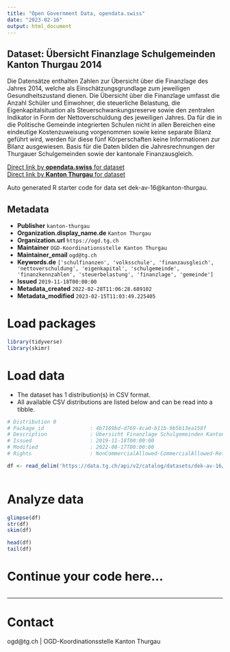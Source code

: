 ```yaml
---
title: "Open Government Data, opendata.swiss"
date: "2023-02-16"
output: html_document
---
```


## Dataset: Übersicht Finanzlage Schulgemeinden Kanton Thurgau 2014

Die Datensätze enthalten Zahlen zur Übersicht über die Finanzlage des Jahres 2014, welche als Einschätzungsgrundlage zum jeweiligen Gesundheitszustand dienen. Die Übersicht über die Finanzlage umfasst die Anzahl Schüler und Einwohner, die steuerliche Belastung, die Eigenkapitalsituation als Steuerschwankungsreserve sowie den zentralen Indikator in Form der Nettoverschuldung des jeweiligen Jahres. Da für die in die Politische Gemeinde integrierten Schulen nicht in allen Bereichen eine eindeutige Kostenzuweisung vorgenommen sowie keine separate Bilanz geführt wird, werden für diese fünf Körperschaften keine Informationen zur Bilanz ausgewiesen. Basis für die Daten bilden die Jahresrechnungen der Thurgauer Schulgemeinden sowie der kantonale Finanzausgleich.

[Direct link by **opendata.swiss** for dataset](https://opendata.swiss/de/dataset/ubersicht-finanzlage-schulgemeinden-kanton-thurgau-2014)<br>
[Direct link by **Kanton Thurgau** for dataset](https://data.tg.ch/explore/dataset/dek-av-16/)

Auto generated R starter code for data set dek-av-16@kanton-thurgau.

## Metadata

- **Publisher** `kanton-thurgau`
- **Organization.display_name.de** `Kanton Thurgau`
- **Organization.url** `https://ogd.tg.ch`
- **Maintainer** `OGD-Koordinationsstelle Kanton Thurgau`
- **Maintainer_email** `ogd@tg.ch`
- **Keywords.de** `['schulfinanzen', 'volksschule', 'finanzausgleich', 'nettoverschuldung', 'eigenkapital', 'schulgemeinde', 'finanzkennzahlen', 'steuerbelastung', 'finanzlage', 'gemeinde']`
- **Issued** `2019-11-18T00:00:00`
- **Metadata_created** `2022-02-28T11:06:28.689102`
- **Metadata_modified** `2023-02-15T11:03:49.225405`


# Load packages

```r

library(tidyverse)
library(skimr)

```

# Load data

-   The dataset has 1 distribution(s) in CSV format.
-   All available CSV distributions are listed below and can be read into a tibble.

```r

# Distribution 0
# Package_id               : 4b7169bd-d769-4ca0-b11b-9b5b13ea158f
# Description              : Übersicht Finanzlage Schulgemeinden Kanton Thurgau 2014 (csv)
# Issued                   : 2019-11-18T00:00:00
# Modified                 : 2022-08-17T00:00:00
# Rights                   : NonCommercialAllowed-CommercialAllowed-ReferenceRequired

df <- read_delim('https://data.tg.ch/api/v2/catalog/datasets/dek-av-16/exports/csv')



```

# Analyze data

```r

glimpse(df)
str(df)
skim(df)

head(df)
tail(df)

```

# Continue your code here...

```r

```

------------------------------------------------------------------------

# Contact

ogd@tg.ch | OGD-Koordinationsstelle Kanton Thurgau
